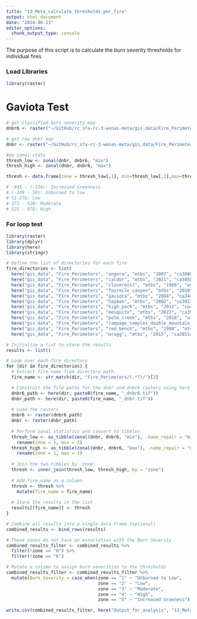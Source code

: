 ```yaml
---
title: "13_Meta_calculate_thresholds_per_fire"
output: html_document
date: "2024-06-13"
editor_options: 
  chunk_output_type: console
---
```


The purpose of this script is to calculate the burn severity thresholds for individual fires

### Load Libraries
```r
library(raster)

```

# Gaviota Test #
```r
# get classified burn severity map 
dnbr6 <- raster("~/GitHub/rc_sfa-rc-3-wenas-meta/gis_data/Fire_Perimeters/Gaviota_2004/mtbs/2004/ca3448712019620040605/gaviota_dnbr6.tif")

# get raw dnbr map 
dnbr <- raster("~/GitHub/rc_sfa-rc-3-wenas-meta/gis_data/Fire_Perimeters/Gaviota_2004/mtbs/2004/ca3448712019620040605/gaviota_dnbr.tif")

#do zonal stats 
thresh_low <- zonal(dnbr, dnbr6, "min")
thresh_high <- zonal(dnbr, dnbr6, "max")

thresh <- data.frame(zone = thresh_low[,1], min=thresh_low[,2],max=thresh_high[,2])

# -845 - (-150): Increased Greenness
# (-149 - 50): Unburned to low
# 51-270: Low
# 271 - 520: Moderate
# 521 - 978: High

```

### For loop test 
```r
library(raster)
library(dplyr)
library(here)
library(stringr)

# Define the list of directories for each fire
fire_directories <- list(
  here("gis_data", "Fire_Perimeters", "angora", "mtbs", "2007", "ca3888612004020070623"),
  here("gis_data", "Fire_Perimeters", "caldor", "mtbs", "2021", "ca3858612053820210815"),
  here("gis_data", "Fire_Perimeters", "clovermist", "mtbs", "1988", "wy4473710995419880709"),
  here("gis_data", "Fire_Perimeters", "fourmile_canyon", "mtbs", "2010", "co4005110538520100906"),
  here("gis_data", "Fire_Perimeters", "gaviota", "mtbs", "2004", "ca3448712019620040605"),
  here("gis_data", "Fire_Perimeters", "hayman", "mtbs", "2002", "co3922010528720020608"),
  here("gis_data", "Fire_Perimeters", "high_park", "mtbs", "2012", "co4058910540420120609"),
  here("gis_data", "Fire_Perimeters", "mosquito", "mtbs", "2022", "ca3900612074520220907"),
  here("gis_data", "Fire_Perimeters", "pole_creek", "mtbs", "2018", "ut3980611166020180906"),
  here("gis_data", "Fire_Perimeters", "rampage_complex_double_mountain_2", "mtbs", "2003", "mt4839411359020030819"),
  here("gis_data", "Fire_Perimeters", "red_bench", "mtbs", "1988", "mt4878711426219880906"),
  here("gis_data", "Fire_Perimeters", "wragg", "mtbs", "2015", "ca3851412213120150722"))

# Initialize a list to store the results
results <- list()

# Loop over each fire directory
for (dir in fire_directories) {
  # Extract fire name from directory path
  fire_name <- str_match(dir, "Fire_Perimeters/(.*?)/")[2]

  # Construct the file paths for the dnbr and dnbr6 rasters using here
  dnbr6_path <- here(dir, paste0(fire_name, "_dnbr6.tif"))
  dnbr_path <- here(dir, paste0(fire_name, "_dnbr.tif"))
  
  # Load the rasters
  dnbr6 <- raster(dnbr6_path)
  dnbr <- raster(dnbr_path)
  
  # Perform zonal statistics and convert to tibbles
  thresh_low <- as_tibble(zonal(dnbr, dnbr6, "min"), .name_repair = "minimal") %>% 
    rename(zone = 1, min = 2)
  thresh_high <- as_tibble(zonal(dnbr, dnbr6, "max"), .name_repair = "minimal") %>% 
    rename(zone = 1, max = 2)
  
  # Join the two tibbles by 'zone'
  thresh <- inner_join(thresh_low, thresh_high, by = "zone")
  
  # Add fire_name as a column
  thresh <- thresh %>% 
    mutate(fire_name = fire_name)
  
  # Store the results in the list
  results[[fire_name]] <- thresh
}

# Combine all results into a single data frame (optional)
combined_results <- bind_rows(results)

# These zones do not have an association with the Burn Severity 
combined_results_filter <- combined_results %>% 
  filter(!zone == "0") %>% 
  filter(!zone == "6")

# Mutate a column to assign burn severities to the thresholds
combined_results_filter <- combined_results_filter %>% 
  mutate(Burn_Severity = case_when(zone == "1" ~ "Unburned to Low",
                                   zone == "2" ~ "Low",
                                   zone == "3" ~ "Moderate",
                                   zone == "4" ~ "High",
                                   zone == "5" ~ "Increased Greeness"))

write.csv(combined_results_filter, here("Output_for_analysis", "13_Meta_calculate_thresholds_per_fire", "Fire_thresholds.csv"))

```






















